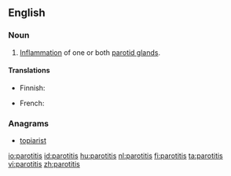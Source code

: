 ==English==

===Noun===
{{en-noun|parotitides}} 
{{wikipedia}}

# {{pathology}} [[inflammation|Inflammation]] of one or both [[parotid gland]]s.

====Translations====
{{trans-top|inflammation of parotid gland}}
* Finnish: {{t|fi|parotiitti}}
{{trans-mid}}
* French: {{t|fr|parotidite|f}}
{{trans-bottom}}

===Anagrams===
* [[topiarist#English|topiarist]]

[[io:parotitis]]
[[id:parotitis]]
[[hu:parotitis]]
[[nl:parotitis]]
[[fi:parotitis]]
[[ta:parotitis]]
[[vi:parotitis]]
[[zh:parotitis]]